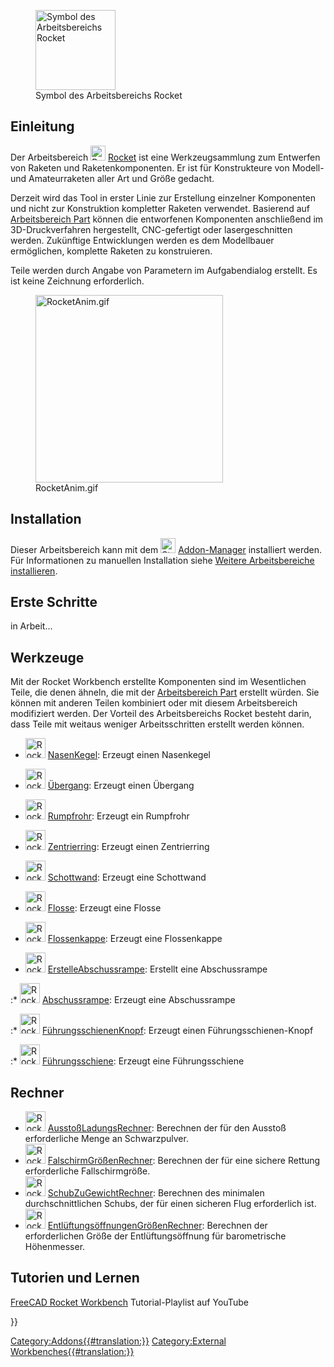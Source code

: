 <languages/>

[[File:RocketWorkbench.svg|thumb|128px|Symbol des Arbeitsbereichs Rocket]]

{{TOCright}}

<span id="Introduction"></span>
==Einleitung== 

Der Arbeitsbereich [[File:RocketWorkbench.svg|24px]] [[Rocket_Workbench/de|Rocket]] ist eine Werkzeugsammlung zum Entwerfen von Raketen und Raketenkomponenten. Er ist für Konstrukteure von Modell- und Amateurraketen aller Art und Größe gedacht.

Derzeit wird das Tool in erster Linie zur Erstellung einzelner Komponenten und nicht zur Konstruktion kompletter Raketen verwendet. Basierend auf [[Part_Workbench/de|Arbeitsbereich Part]] können die entworfenen Komponenten anschließend im 3D-Druckverfahren hergestellt, CNC-gefertigt oder lasergeschnitten werden. Zukünftige Entwicklungen werden es dem Modellbauer ermöglichen, komplette Raketen zu konstruieren.

Teile werden durch Angabe von Parametern im Aufgabendialog erstellt. Es ist keine Zeichnung erforderlich.

[[File:RocketAnim.gif|300px]]

== Installation ==

Dieser Arbeitsbereich kann mit dem [[Image:Std_AddonMgr.svg|24px|link=Std_AddonMgr/de]] [[Std_AddonMgr/de|Addon-Manager]] installiert werden. Für Informationen zu manuellen Installation siehe [[Installing_more_workbenches/de|Weitere Arbeitsbereiche installieren]].

<span id="Getting_Started"></span>
== Erste Schritte ==

in Arbeit...

<span id="Tools"></span>
==Werkzeuge==

Mit der Rocket Workbench erstellte Komponenten sind im Wesentlichen Teile, die denen ähneln, die mit der [[Part_Workbench/de|Arbeitsbereich Part]] erstellt würden. Sie können mit anderen Teilen kombiniert oder mit diesem Arbeitsbereich modifiziert werden. Der Vorteil des Arbeitsbereichs Rocket besteht darin, dass Teile mit weitaus weniger Arbeitsschritten erstellt werden können.

* [[Image:Rocket_NoseCone.svg|32px]] [[Rocket_NoseCone/de|NasenKegel]]: Erzeugt einen Nasenkegel

* [[Image:Rocket_Transition.svg|32px]] [[Rocket_Transition/de|Übergang]]: Erzeugt einen Übergang

* [[Image:Rocket_BodyTube.svg|32px]] [[Rocket_BodyTube/de|Rumpfrohr]]: Erzeugt ein Rumpfrohr

* [[Image:Rocket_CenteringRing.svg|32px]] [[Rocket_CenteringRing/de|Zentrierring]]: Erzeugt einen Zentrierring

* [[Image:Rocket_Bulkhead.svg|32px]] [[Rocket_Bulkhead/de| Schottwand]]: Erzeugt eine Schottwand

* [[Image:Rocket_Fin.svg|32px]] [[Rocket_Fin/de|Flosse]]: Erzeugt eine Flosse

* [[Image:Rocket_FinCan.svg|32px]] [[Rocket_FinCan/de|Flossenkappe]]: Erzeugt eine Flossenkappe

* [[Image:Rocket_LaunchGuideComposite.png|32px]] [[Rocket_CompLaunchGuide/de|ErstelleAbschussrampe]]: Erstellt eine Abschussrampe

:* [[Image:Rocket_LaunchLug.svg|32px]] [[Rocket_LaunchLug/de|Abschussrampe]]: Erzeugt eine Abschussrampe

:* [[Image:Rocket_RailButton.svg|32px]] [[Rocket_RailButton/de|FührungsschienenKnopf]]: Erzeugt einen Führungsschienen-Knopf

:* [[Image:Rocket_RailGuide.svg|32px]] [[Rocket_RailGuide/de|Führungsschiene]]: Erzeugt eine Führungsschiene

<span id="Calculators"></span>
== Rechner ==

* [[Image:Rocket_Calculator.svg|32px]] [[Rocket_Ejection_Charge_Calculator/de| AusstoßLadungsRechner]]: Berechnen der für den Ausstoß erforderliche Menge an Schwarzpulver.
* [[Image:Rocket_Calculator.svg|32px]] [[Rocket_Parachute_Size_Calculator/de| FalschirmGrößenRechner]]: Berechnen der für eine sichere Rettung erforderliche Fallschirmgröße.
* [[Image:Rocket_Calculator.svg|32px]] [[Rocket_Thrust_To_Weight_Calculator/de| SchubZuGewichtRechner]]: Berechnen des minimalen durchschnittlichen Schubs, der für einen sicheren Flug erforderlich ist.
* [[Image:Rocket_Calculator.svg|32px]] [[Rocket_Vent_Hole_Size_Calculator/de| EntlüftungsöffnungenGrößenRechner]]: Berechnen der erforderlichen Größe der Entlüftungsöffnung für barometrische Höhenmesser.

<span id="Tutorials_and_Learning"></span>
== Tutorien und Lernen ==

[https://youtube.com/playlist?list=PLIk8AsRj-ngQRr6uLD3DDJTBrLhJfF7eI FreeCAD Rocket Workbench] Tutorial-Playlist auf YouTube


{{Userdocnavi{{#translation:}}}}
[[Category:Addons{{#translation:}}]]
[[Category:External Workbenches{{#translation:}}]]
